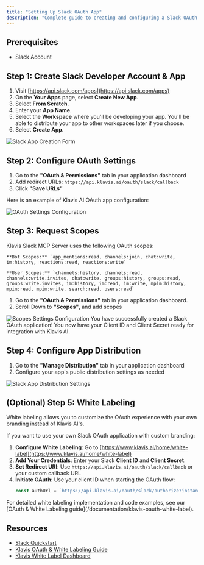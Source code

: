 ```yaml
---
title: "Setting Up Slack OAuth App"
description: "Complete guide to creating and configuring a Slack OAuth application"
---
```


## Prerequisites

- Slack Account

## Step 1: Create Slack Developer Account & App

1. Visit [https://api.slack.com/apps](https://api.slack.com/apps)
2. On the **Your Apps** page, select **Create New App**.
3. Select **From Scratch**.
4. Enter your **App Name**.
5. Select the **Workspace** where you'll be developing your app. You'll be able to distribute your app to other workspaces later if you choose.
6. Select **Create App**.

<img src="/images/knowledge-base/slack_oauth_app/step1_AppCreation.png" alt="Slack App Creation Form" />

## Step 2: Configure OAuth Settings

1. Go to the **"OAuth & Permissions"** tab in your application dashboard
2. Add redirect URLs: `https://api.klavis.ai/oauth/slack/callback`
3. Click **"Save URLs"**

Here is an example of Klavis AI OAuth app configuration:

<img src="/images/knowledge-base/slack_oauth_app/step2_redirect.png" alt="OAuth Settings Configuration" />

## Step 3: Request Scopes

<Note>
Klavis Slack MCP Server uses the following OAuth scopes:

    **Bot Scopes:** `app_mentions:read, channels:join, chat:write, im:history, reactions:read, reactions:write`

    **User Scopes:** `channels:history, channels:read, channels:write.invites, chat:write, groups:history, groups:read, groups:write.invites, im:history, im:read, im:write, mpim:history, mpim:read, mpim:write, search:read, users:read`
</Note>

1. Go to the **"OAuth & Permissions"** tab in your application dashboard.
2. Scroll Down to **"Scopes"**, and add scopes

<img src="/images/knowledge-base/slack_oauth_app/step3_scopes.png" alt="Scopes Settings Configuration" />
<Check>
You have successfully created a Slack OAuth application! You now have your Client ID and Client Secret ready for integration with Klavis AI.
</Check>

## Step 4: Configure App Distribution

1. Go to the **"Manage Distribution"** tab in your application dashboard
2. Configure your app's public distribution settings as needed

<img src="/images/knowledge-base/slack_oauth_app/step4_distribution.png" alt="Slack App Distribution Settings" />

## (Optional) Step 5: White Labeling

<Note>
White labeling allows you to customize the OAuth experience with your own branding instead of Klavis AI's.
</Note>

If you want to use your own Slack OAuth application with custom branding:

1. **Configure White Labeling**: Go to [https://www.klavis.ai/home/white-label](https://www.klavis.ai/home/white-label)
2. **Add Your Credentials**: Enter your Slack **Client ID** and **Client Secret**.
3. **Set Redirect URI**: Use `https://api.klavis.ai/oauth/slack/callback` or your custom callback URL
4. **Initiate OAuth**: Use your client ID when starting the OAuth flow:
   ```javascript
   const authUrl = `https://api.klavis.ai/oauth/slack/authorize?instance_id=${instanceId}&client_id=${yourClientId}`;
   ```

<Tip>
For detailed white labeling implementation and code examples, see our [OAuth & White Labeling guide](/documentation/klavis-oauth-white-label).
</Tip>

## Resources
- [Slack Quickstart](https://api.slack.com/quickstart)
- [Klavis OAuth & White Labeling Guide](/documentation/klavis-oauth-white-label)
- [Klavis White Label Dashboard](https://www.klavis.ai/home/white-label)